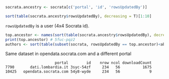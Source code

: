 ```r
socrata.ancestry <- socrata[c('portal', 'id', 'rowsUpdatedBy')]
```

```r
sort(table(socrata.ancestry$rowsUpdatedBy), decreasing = T)[1:10]
```

`rowsUpdatedBy` is a user (4x4 Socrata id).

```r
top.ancestor <- names(sort(table(socrata.ancestry$rowsUpdatedBy), decreasing = T))[2]
print(top.ancestor) # 5fuc-pqz2
authors <- sort(table(subset(socrata, rowsUpdatedBy == top.ancestor)<ableAuthor.id), decreasing = T)[1:10]                                                                      
```



Same dataset in opendata.socrata.com and a different portal

```
                      portal        id    nrow ncol downloadCount
7790       dati.lombardia.it 3syc-54zf     234   56          1675
10425   opendata.socrata.com 54y8-wyde     234   56             9
```
